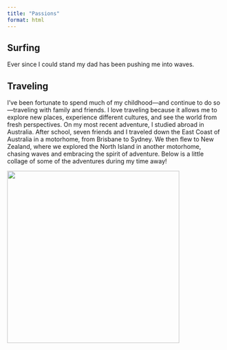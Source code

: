 ```yaml
---
title: "Passions"
format: html
---
```


## Surfing

Ever since I could stand my dad has been pushing me into waves.

## Traveling

I’ve been fortunate to spend much of my childhood—and continue to do so—traveling with family and friends. I love traveling because it allows me to explore new places, experience different cultures, and see the world from fresh perspectives. On my most recent adventure, I studied abroad in Australia. After school, seven friends and I traveled down the East Coast of Australia in a motorhome, from Brisbane to Sydney. We then flew to New Zealand, where we explored the North Island in another motorhome, chasing waves and embracing the spirit of adventure. Below is a little collage of some of the adventures during my time away!

![](image/collage.png){width="400px"}
